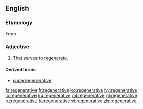 ==English==

===Etymology===
From {{etyl|frm|en}} {{term|régénératif|lang=frm}}.

===Adjective===
{{en-adj}}

# That serves to [[regenerate]].

====Derived terms====
* [[superregenerative]]

[[fa:regenerative]]
[[fr:regenerative]]
[[ko:regenerative]]
[[hy:regenerative]]
[[io:regenerative]]
[[ku:regenerative]]
[[ml:regenerative]]
[[pl:regenerative]]
[[ru:regenerative]]
[[ta:regenerative]]
[[vi:regenerative]]
[[zh:regenerative]]